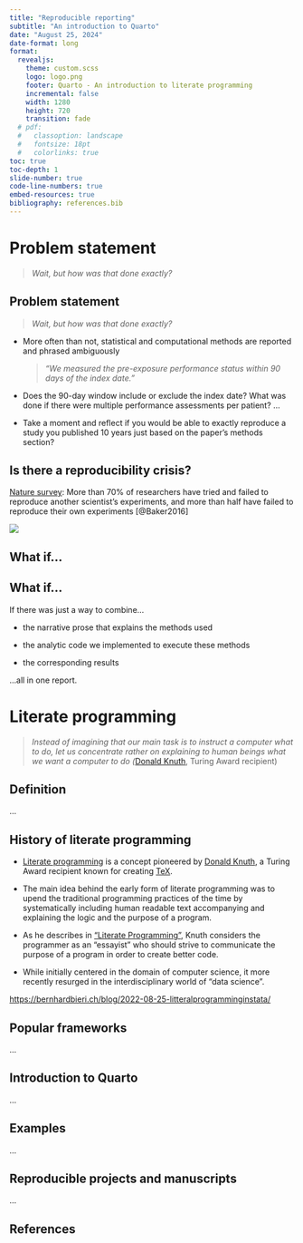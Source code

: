 ```yaml
---
title: "Reproducible reporting"
subtitle: "An introduction to Quarto"
date: "August 25, 2024"
date-format: long 
format:
  revealjs: 
    theme: custom.scss
    logo: logo.png
    footer: Quarto - An introduction to literate programming
    incremental: false 
    width: 1280
    height: 720
    transition: fade
  # pdf: 
  #   classoption: landscape
  #   fontsize: 18pt
  #   colorlinks: true
toc: true
toc-depth: 1
slide-number: true
code-line-numbers: true
embed-resources: true
bibliography: references.bib
---
```


# Problem statement

> *Wait, but how was that done exactly?*

## Problem statement {.incremental}

> *Wait, but how was that done exactly?*

::: incremental
-   More often than not, statistical and computational methods are reported and phrased ambiguously

    > *"We measured the pre-exposure performance status within 90 days of the index date."*

-   Does the 90-day window include or exclude the index date? What was done if there were multiple performance assessments per patient? ...

-   Take a moment and reflect if you would be able to exactly reproduce a study you published 10 years just based on the paper's methods section?
:::

## Is there a reproducibility crisis?

[Nature survey](https://www.nature.com/articles/533452a#change-history): More than 70% of researchers have tried and failed to reproduce another scientist's experiments, and more than half have failed to reproduce their own experiments [@Baker2016]

![](images/nature_reproducibility_crisis.jpg){fig-align="center"}

## What if...

::: {.callout-important icon="false"}
## What if...

If there was just a way to combine...

-   the narrative prose that explains the methods used

-   the analytic code we implemented to execute these methods

-   the corresponding results

...all in one report.
:::

# Literate programming

> *Instead of imagining that our main task is to instruct a computer what to do, let us concentrate rather on explaining to human beings what we want a computer to do (*[Donald Knuth](#0), Turing Award recipient)

## Definition

...

## History of literate programming

-   [Literate programming](https://en.wikipedia.org/wiki/Literate_programming) is a concept pioneered by [Donald Knuth](#0), a Turing Award recipient known for creating [TeX](#0).

-   The main idea behind the early form of literate programming was to upend the traditional programming practices of the time by systematically including human readable text accompanying and explaining the logic and the purpose of a program.

-   As he describes in [“Literate Programming”](https://www-cs-faculty.stanford.edu/~knuth/lp.html), Knuth considers the programmer as an “essayist” who should strive to communicate the purpose of a program in order to create better code.

-   While initially centered in the domain of computer science, it more recently resurged in the interdisciplinary world of “data science”.

<https://bernhardbieri.ch/blog/2022-08-25-litteralprogramminginstata/>

## Popular frameworks

...

## Introduction to Quarto

...

## Examples

...

## Reproducible projects and manuscripts

...

## References
